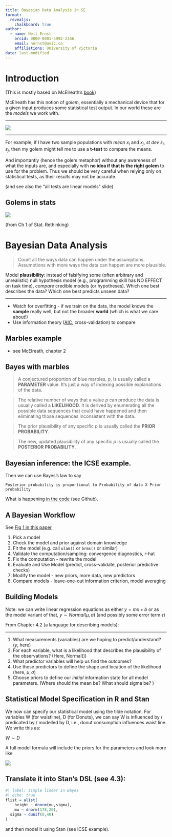 ```yaml
---
title: Bayesian Data Analysis in SE
format:
  revealjs: 
    chalkboard: true
author:
  - name: Neil Ernst
    orcid: 0000-0001-5992-2366 
    email: nernst@uvic.ca
    affiliations: University of Victoria
date: last-modified
---
```


# Introduction

(This is mostly based on McElreath's [book](https://learning-oreilly-com.ezproxy.library.uvic.ca/library/view/statistical-rethinking-2nd/9780429639142/xhtml/10_Chapter02.xhtml))

McElreath has this notion of *golem*, essentially a mechanical device that for a given input produces some statistical test output. In our world these are the *models* we work with. 

----

![](iron_golem.png)

----

For example, if I have two sample populations with *mean* $x_i$ and $x_j$, *st dev* $s_i,s_j$, then my golem might tell me to use a **t-test** to compare the means. 

And importantly (hence the golem metaphor) without any awareness of what the inputs are, and especially with **no idea if that is the right golem** to use for the problem. Thus we should be very careful when relying only on statistical tests, as their results may not be accurate.

(and see also the "all tests are linear models" slide)

## Golems in stats {.scrollable}
![](mcelreath-decision.png)

(from Ch 1 of Stat. Rethinking)

# Bayesian Data Analysis

> Count all the ways data can happen under the assumptions. Assumptions with more ways the data can happen are more plausible.

Model **plausibility**: instead of falsifying some (often arbitrary and unrealistic) null hypothesis model (e.g., programming skill has NO EFFECT on task time), *compare* credible models (or hypotheses). Which one best describes the data? Which one best predicts unseen data? 

----

* Watch for overfitting - if we train on the data, the model knows the **sample** really well, but not the broader **world** (which is what we care about!)
* Use information theory ([AIC](https://en.wikipedia.org/wiki/Akaike_information_criterion), cross-validation) to compare

## Marbles example
 - see McElreath, chapter 2

## Bayes with marbles {.smaller}

>  A conjectured proportion of blue marbles, *p*, is usually called a **PARAMETER** value. It’s just a way of indexing possible explanations of the data.

>  The relative number of ways that a value *p* can produce the data is usually called a **LIKELIHOOD**. It is derived by enumerating all the possible data sequences that could have happened and then eliminating those sequences inconsistent with the data.

>  The prior plausibility of any specific *p* is usually called the **PRIOR PROBABILITY**.

>  The new, updated plausibility of any specific *p* is usually called the **POSTERIOR PROBABILITY**.


## Bayesian inference: the ICSE example. 

Then we can use Bayes's law to say 

`Posterior probability is proportional to Probability of data X Prior probability`

What is happening [in the code](https://github.com/neilernst/icse_tutorial) (see Github).


## A Bayesian Workflow {.scrollable}

See [Fig 1 in this paper](https://arxiv.org/pdf/2011.01808.pdf)

1. Pick a model
2. Check the model and prior against domain knowledge
3. Fit the model (e.g. call `ulam()` or `brms()` or similar)
4. Validate the computation/sampling: convergence diagnostics, r-hat
5. Fix the computation - rewrite the model
6. Evaluate and Use Model (predict, cross-validate, posterior predictive checks)
7. Modify the model - new priors, more data, new predictors
8. Compare models - leave-one-out information criterion, model averaging


## Building Models

Note: we can write linear regression equations as either $y = mx + b$ or as the model variant of that, $y  \sim Normal(\mu,\sigma)$ (and possibly some error term $\epsilon$)

From Chapter 4.2 (a language for describing models):

----

1. What measurements (variables) are we hoping to predict/understand? ($y$, here)
2. For each variable, what is a likelihood that describes the plausibility of the observations? (Here, Normal())
3. What predictor variables will help us find the outcomes?
4. Use these predictors to define the shape and location of the likelihood (here, $\mu,\sigma$)
5. Choose priors to define our *initial* information state for all model parameters. (Where should the mean be? What should sigma be? )

## Statistical Model Specification in R and Stan

We now can specify our statistical model using the tilde notation. For variables W (for waistline), D (for Donuts), we can say W is influenced by / predicated by / modelled by D, i.e., donut consumption influences waist line. We write this as:

$W \sim D$

A full model formula will include the priors for the parameters and look more like 

![](http://www.latex2png.com/pngs/3c303e21c0412cb61182d6b54af7b874.png)


## Translate it into Stan's DSL (see 4.3):

```r
#| label: simple linear in Bayes
#| echo: true
flist = alist(
	height ~ dnorm(mu,sigma),
	mu ~ dnorm(178,20),
  sigma ~ dunif(0,40)
)
```

and then model it using Stan (see ICSE example).

